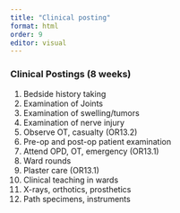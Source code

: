 ```yaml
---
title: "Clinical posting"
format: html
order: 9
editor: visual
---
```


### Clinical Postings (8 weeks)

1.  Bedside history taking
2.  Examination of Joints
3.  Examination of swelling/tumors
4.  Examination of nerve injury
5.  Observe OT, casualty (OR13.2)
6.  Pre-op and post-op patient examination
7.  Attend OPD, OT, emergency (OR13.1)
8.  Ward rounds
9.  Plaster care (OR13.1)
10. Clinical teaching in wards
11. X-rays, orthotics, prosthetics
12. Path specimens, instruments\
